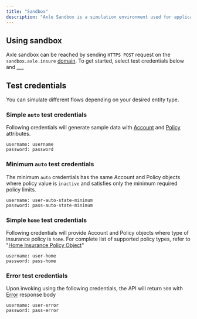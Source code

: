 ```yaml
---
title: "Sandbox"
description: "Axle Sandbox is a simulation environment used for application development and testing. There are several types of configurations available to test. "
---
```


## Using sandbox
Axle sandbox can be reached by sending `HTTPS POST` request on the `sandbox.axle.insure` [domain](https://docs.axle.insure/api-reference/overview#environments). To get started, select test credentials below and ___  

## Test credentials
You can simulate different flows depending on your desired entity type.

### Simple `auto` test credentials

Following credentials will generate sample data with [Account](https://docs.axle.insure/api-reference/accounts/account) and [Policy](https://docs.axle.insure/api-reference/policies/policy#attributes) attributes. 

```
username: username
password: password
```

### Minimum `auto` test credentials

The minimum `auto` credentials has the same Account and Policy objects where policy value is `inactive` and satisfies only the minimum required policy limits.

```
username: user-auto-state-minimum
password: pass-auto-state-minimum
```

### Simple `home` test credentials

Following credentials will provide Account and Policy objects where type of insurance policy is `home`. For complete list of supported policy types, refer to "[Home Insurance Policy Object](https://docs.axle.insure/api-reference/policies/policy#attributes)"

```
username: user-home
password: pass-home
```

### Error test credentials

Upon invoking using the following credentials, the API will return `500` with [Error](https://docs.axle.insure/api-reference/_snippets/error) response body

```
username: user-error
password: pass-error
```
